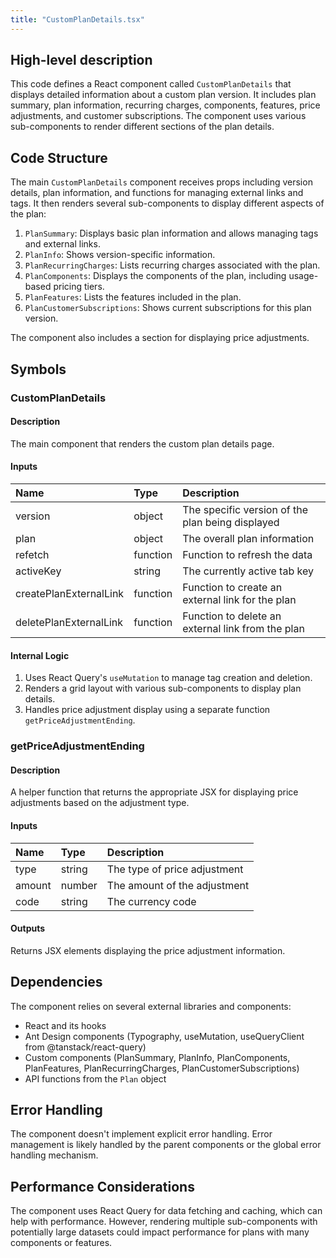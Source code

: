 ```yaml
---
title: "CustomPlanDetails.tsx"
---
```


## High-level description
This code defines a React component called `CustomPlanDetails` that displays detailed information about a custom plan version. It includes plan summary, plan information, recurring charges, components, features, price adjustments, and customer subscriptions. The component uses various sub-components to render different sections of the plan details.

## Code Structure
The main `CustomPlanDetails` component receives props including version details, plan information, and functions for managing external links and tags. It then renders several sub-components to display different aspects of the plan:

1. `PlanSummary`: Displays basic plan information and allows managing tags and external links.
2. `PlanInfo`: Shows version-specific information.
3. `PlanRecurringCharges`: Lists recurring charges associated with the plan.
4. `PlanComponents`: Displays the components of the plan, including usage-based pricing tiers.
5. `PlanFeatures`: Lists the features included in the plan.
6. `PlanCustomerSubscriptions`: Shows current subscriptions for this plan version.

The component also includes a section for displaying price adjustments.

## Symbols

### CustomPlanDetails
#### Description
The main component that renders the custom plan details page.

#### Inputs
| Name | Type | Description |
|:-----|:-----|:------------|
| version | object | The specific version of the plan being displayed |
| plan | object | The overall plan information |
| refetch | function | Function to refresh the data |
| activeKey | string | The currently active tab key |
| createPlanExternalLink | function | Function to create an external link for the plan |
| deletePlanExternalLink | function | Function to delete an external link from the plan |

#### Internal Logic
1. Uses React Query's `useMutation` to manage tag creation and deletion.
2. Renders a grid layout with various sub-components to display plan details.
3. Handles price adjustment display using a separate function `getPriceAdjustmentEnding`.

### getPriceAdjustmentEnding
#### Description
A helper function that returns the appropriate JSX for displaying price adjustments based on the adjustment type.

#### Inputs
| Name | Type | Description |
|:-----|:-----|:------------|
| type | string | The type of price adjustment |
| amount | number | The amount of the adjustment |
| code | string | The currency code |

#### Outputs
Returns JSX elements displaying the price adjustment information.

## Dependencies
The component relies on several external libraries and components:
- React and its hooks
- Ant Design components (Typography, useMutation, useQueryClient from @tanstack/react-query)
- Custom components (PlanSummary, PlanInfo, PlanComponents, PlanFeatures, PlanRecurringCharges, PlanCustomerSubscriptions)
- API functions from the `Plan` object

## Error Handling
The component doesn't implement explicit error handling. Error management is likely handled by the parent components or the global error handling mechanism.

## Performance Considerations
The component uses React Query for data fetching and caching, which can help with performance. However, rendering multiple sub-components with potentially large datasets could impact performance for plans with many components or features.